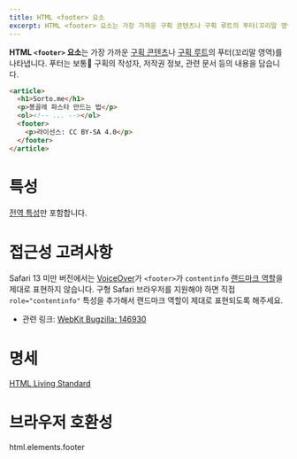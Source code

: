 ```yaml
---
title: HTML <footer> 요소
excerpt: HTML <footer> 요소는 가장 가까운 구획 콘텐츠나 구획 루트의 푸터(꼬리말 영역)를 나타냅니다.
---
```


**HTML `<footer>` 요소**는 가장 가까운 [구획 콘텐츠](https://html.spec.whatwg.org/multipage/dom.html#sectioning-content-2)나 [구획 루트](https://html.spec.whatwg.org/multipage/sections.html#sectioning-root)의 푸터(꼬리말 영역)를 나타냅니다. 푸터는 보통 구획의 작성자, 저작권 정보, 관련 문서 등의 내용을 담습니다.

```html
<article>
  <h1>Sorto.me</h1>
  <p>봉골레 파스타 만드는 법</p>
  <ol><!-- ... --></ol>
  <footer>
    <p>라이선스: CC BY-SA 4.0</p>
  </footer>
</article>
```

# 특성

[전역 특성](https://developer.mozilla.org/ko/docs/Web/HTML/Global_attributes)만 포함합니다.

# 접근성 고려사항

Safari 13 미만 버전에서는 [VoiceOver](https://support.apple.com/ko-kr/guide/voiceover/welcome/10)가 `<footer>`가 `contentinfo` [랜드마크 역할](https://developer.mozilla.org/en-US/docs/Learn/Accessibility/WAI-ARIA_basics#signpostslandmarks)을 제대로 표현하지 않습니다. 구형 Safari 브라우저를 지원해야 하면 직접 `role="contentinfo"` 특성을 추가해서 랜드마크 역할이 제대로 표현되도록 해주세요.

- 관련 링크: [WebKit Bugzilla: 146930](https://bugs.webkit.org/show_bug.cgi?id=146930)

# 명세

[HTML Living Standard](https://html.spec.whatwg.org/multipage/#the-footer-element)

# 브라우저 호환성

<BrowserCompat>html.elements.footer</BrowserCompat>